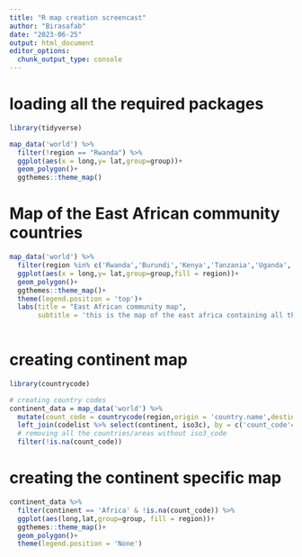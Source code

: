 ```yaml
---
title: "R map creation screencast"
author: "Birasafab"
date: "2023-06-25"
output: html_document
editor_options: 
  chunk_output_type: console
---
```


# loading all the required packages
```r
library(tidyverse)

map_data('world') %>% 
  filter(!region == "Rwanda") %>% 
  ggplot(aes(x = long,y= lat,group=group))+
  geom_polygon()+
  ggthemes::theme_map()
```

# Map of the East African community countries
```r
map_data('world') %>% 
  filter(region %in% c('Rwanda','Burundi','Kenya','Tanzania','Uganda','South Sudan','Democratic Republic of the Congo')) %>% 
  ggplot(aes(x = long,y= lat,group=group,fill = region))+
  geom_polygon()+
  ggthemes::theme_map()+
  theme(legend.position = 'top')+
  labs(title = "East African community map",
       subtitle = 'this is the map of the east africa containing all the countries currently members of the EAC including DR CONGO')
  
```

# creating continent map
```r
library(countrycode)

# creating country codes
continent_data = map_data('world') %>% 
  mutate(count_code = countrycode(region,origin = 'country.name',destination = 'iso3c')) %>% 
  left_join(codelist %>% select(continent, iso3c), by = c('count_code'='iso3c'))%>%
  # removing all the countries/areas without iso3_code
  filter(!is.na(count_code))
```

# creating the continent specific map
```r
continent_data %>%
  filter(continent == 'Africa' & !is.na(count_code)) %>% 
  ggplot(aes(long,lat,group=group, fill = region))+
  ggthemes::theme_map()+
  geom_polygon()+
  theme(legend.position = 'None')
```

